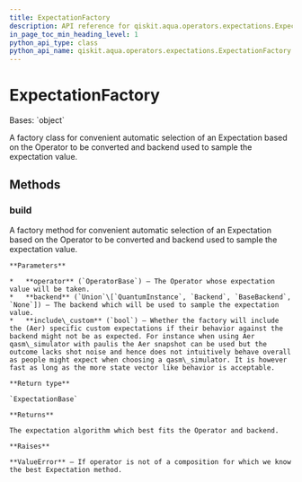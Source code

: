 ```yaml
---
title: ExpectationFactory
description: API reference for qiskit.aqua.operators.expectations.ExpectationFactory
in_page_toc_min_heading_level: 1
python_api_type: class
python_api_name: qiskit.aqua.operators.expectations.ExpectationFactory
---
```


# ExpectationFactory

<Class id="qiskit.aqua.operators.expectations.ExpectationFactory" isDedicatedPage={true} github="https://github.com/qiskit-community/qiskit-aqua/tree/stable/0.9/qiskit/aqua/operators/expectations/expectation_factory.py" signature="ExpectationFactory">
  Bases: `object`

  A factory class for convenient automatic selection of an Expectation based on the Operator to be converted and backend used to sample the expectation value.

  ## Methods

  ### build

  <Function id="qiskit.aqua.operators.expectations.ExpectationFactory.build" signature="static ExpectationFactory.build(operator, backend=None, include_custom=True)">
    A factory method for convenient automatic selection of an Expectation based on the Operator to be converted and backend used to sample the expectation value.

    **Parameters**

    *   **operator** (`OperatorBase`) – The Operator whose expectation value will be taken.
    *   **backend** (`Union`\[`QuantumInstance`, `Backend`, `BaseBackend`, `None`]) – The backend which will be used to sample the expectation value.
    *   **include\_custom** (`bool`) – Whether the factory will include the (Aer) specific custom expectations if their behavior against the backend might not be as expected. For instance when using Aer qasm\_simulator with paulis the Aer snapshot can be used but the outcome lacks shot noise and hence does not intuitively behave overall as people might expect when choosing a qasm\_simulator. It is however fast as long as the more state vector like behavior is acceptable.

    **Return type**

    `ExpectationBase`

    **Returns**

    The expectation algorithm which best fits the Operator and backend.

    **Raises**

    **ValueError** – If operator is not of a composition for which we know the best Expectation method.
  </Function>
</Class>


